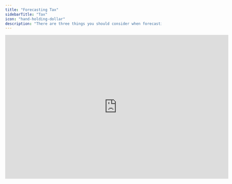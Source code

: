 ```yaml
---
title: "Forecasting Tax"
sidebarTitle: "Tax"
icon: "hand-holding-dollar"
description: "There are three things you should consider when forecasting taxes"
---
```


<iframe width="720" height="464" src="https://www.loom.com/embed/527e59829b3d4a3989bcc5dfb8f23f2e?sid=8e0c6c20-8cc5-482f-8c5c-9071a3eb3c53" frameborder="0" webkitallowfullscreen mozallowfullscreen allowfullscreen />

## Overview

Taxes are harder to forecast than most other items. One reason is that the final tax expense is based on tax accounting - a separate set of books from financial accounting, with adjustments made for tax rules. Another reason is that Chart of Accounts typically only include one account for everything tax-related, which ends up with a lot of noise from end-of-year adjustments and similar. This guide explains how to forecast taxes more effectively by structuring your accounts properly and applying the right forecasting logic.

## Basics

### Tax accounting vs financial accounting

When forecasting taxes, it’s important to remember that the final tax expense is based on tax accounting - a separate set of books from financial accounting, with adjustments made to comply with tax rules.

<Info>
  Examples of common tax adjustments include different depreciation methods (e.g., accelerated for tax but straight-line for financial reporting), disallowance of certain expenses (like fines), and timing differences in revenue recognition (cash basis for tax vs. accrual for financials).
</Info>

For SMBs, accountants typically manage the tax books in parallel with financial accounting and perform the necessary adjustments at year-end to estimate the final tax expense.

To forecast taxes effectively, finance teams often use financial accounting figures as a basis for forecasting - typically by multiplying pre-tax income by the corporate tax rate. This approach is considered a good enough proxy for forecasting expenses and cash flow impacts. If specific items are expected to result in material tax adjustments, those adjustments can be incorporated into the forecast.

### Organizing your tax accounts

Typically, at a minimum, tax journal entries are created in the ERP for:

- Advance tax payments (e.g., aconto payments in March and November in Denmark)
- End-of-year adjustments to reconcile recognized tax expenses with the final tax expense
- Corrections to previous years

Most charts of accounts have a single account for all tax-related entries, covering everything above. The problem with this approach is that it bundles items of different nature together, making it difficult to get clear visibility into actual tax payments, expenses, and adjustments.

Consider splitting taxes into multiple accounts, separating timely tax expenses with after-the-fact adjustments. For example:

**P&L accounts**

- **"Tax expense, recognized current year"**: Tax expenses recognized during the fiscal year
- **"Tax expense, delta recognized vs. final"**: Difference between recognized tax expenses and final tax expenses after year-end (when you’re into the next year)
- **"Tax expense, correction for previous years"**: Adjustments related to prior years

**Balance sheet accounts:**

- **"Tax payables, recognized current year"**: Where recognized tax expenses are credited and advance tax payments (aconto) are debited. Should net to zero by year-end if your recognized tax expenses match your aconto payments
- **"Tax payables, delta recognized vs. final"**: The delta to the final tax expense lands here. Goes to zero once settled with the tax authorities.
- **"Tax payables, correction to historical years":** Adjustments related to prior years lands here. Goes to zero once settled with the tax authorities.

The three categories follow different patterns, so it makes sense to separate them. It’s a small structural change, but makes forecasting far more manageable. 

### Forecasting tax expenses

Now that you've separated your timely tax expenses from after-the-fact adjustments, you can forecast tax expenses. We typically see three stages:

1. Not forecasting taxes. This means ignoring the impact on expenses and cash flow. Makes sense if you're a loss-making startup with no near-term tax liability.
2. Forecasting taxes based on cash payments. This means recording expenses as payments are made, e.g., an aconto payment in March, an aconto payment in November and an adjustment at year end.
3. Forecasting taxes month-by-month. This means recording your tax expense every month and utilizing your tax payables accounts (on liabilities) to manage cash flow.  

If you have taxable income and incur tax liabilities, we recommend forecasting taxes month-by-month. It provides the most rightful picture of your performance and cash effects. If you forecast taxes based on cash payments, you can still use the formulas below.

**Tax expense**

The forecasted tax expenses are typically based on profit before taxes multiplied with the tax rate.

```typescript
= -"Profit before taxes"[0] * "% tax rate"[0]
```

Other methods include relying on actuals from previous years if you have stable operations, using a forecasted effective tax rate based on historicals or advisory from external accountants or including tax adjustments. 

**Tax payables**

The account "Tax payables, current year" can be forecasted as:

```typescript
= -"Tax payables, current year"[-1] - "Tax expense, current year"[0] + if(if_month(3) = 1 or if_month(11) = 1, -"tax payment"[0],0)
```

The idea is that the recognized tax expense from the P&L is credited to the tax payable, and then debited whenever (aconto) payments are made to the tax authorities.